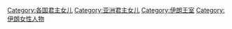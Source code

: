 [[Category:各国君主女儿|Category:各国君主女儿]]
[[Category:亚洲君主女儿|Category:亚洲君主女儿]]
[[Category:伊朗王室|Category:伊朗王室]]
[[Category:伊朗女性人物|Category:伊朗女性人物]]
